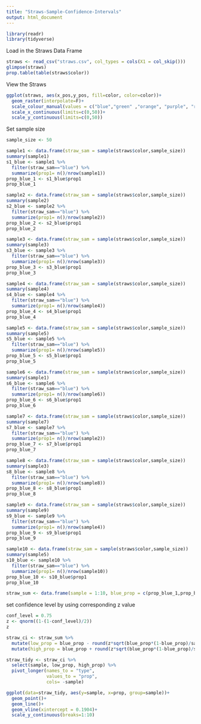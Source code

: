 ```yaml
---
title: "Straws-Sample-Confidence-Intervals"
output: html_document
---
```


```r
library(readr)
library(tidyverse)
```


Load in the Straws Data Frame
```r
straws <- read_csv("straws.csv", col_types = cols(X1 = col_skip()))
glimpse(straws)
prop.table(table(straws$color))
```


View the  Straws
```r
ggplot(straws, aes(x_pos,y_pos, fill=color, color=color))+
  geom_raster(interpolate=F)+
  scale_colour_manual(values = c("blue","green" ,"orange", "purple", "red", "yellow"), aesthetics = c("colour", "fill"))+
  scale_x_continuous(limits=c(0,50))+
  scale_y_continuous(limits=c(0,50))
```


Set sample size
```r
sample_size <- 50
```


```r
sample1 <- data.frame(straw_sam = sample(straws$color,sample_size))
summary(sample1)
s1_blue <- sample1 %>% 
  filter(straw_sam=="blue") %>% 
  summarize(prop1= n()/nrow(sample1))
prop_blue_1 <- s1_blue$prop1
prop_blue_1
```        

```r
sample2 <- data.frame(straw_sam = sample(straws$color,sample_size))
summary(sample2)
s2_blue <- sample2 %>% 
  filter(straw_sam=="blue") %>% 
  summarize(prop1= n()/nrow(sample2))
prop_blue_2 <- s2_blue$prop1
prop_blue_2
```

```r
sample3 <- data.frame(straw_sam = sample(straws$color,sample_size))
summary(sample3)
s3_blue <- sample3 %>% 
  filter(straw_sam=="blue") %>% 
  summarize(prop1= n()/nrow(sample3))
prop_blue_3 <- s3_blue$prop1
prop_blue_3
```

```r
sample4 <- data.frame(straw_sam = sample(straws$color,sample_size))
summary(sample4)
s4_blue <- sample4 %>% 
  filter(straw_sam=="blue") %>% 
  summarize(prop1= n()/nrow(sample4))
prop_blue_4 <- s4_blue$prop1
prop_blue_4
```

```r
sample5 <- data.frame(straw_sam = sample(straws$color,sample_size))
summary(sample5)
s5_blue <- sample5 %>% 
  filter(straw_sam=="blue") %>% 
  summarize(prop1= n()/nrow(sample5))
prop_blue_5 <- s5_blue$prop1
prop_blue_5
```

```r
sample6 <- data.frame(straw_sam = sample(straws$color,sample_size))
summary(sample1)
s6_blue <- sample6 %>% 
  filter(straw_sam=="blue") %>% 
  summarize(prop1= n()/nrow(sample6))
prop_blue_6 <- s6_blue$prop1
prop_blue_6
```        

```r
sample7 <- data.frame(straw_sam = sample(straws$color,sample_size))
summary(sample7)
s7_blue <- sample7 %>% 
  filter(straw_sam=="blue") %>% 
  summarize(prop1= n()/nrow(sample2))
prop_blue_7 <- s7_blue$prop1
prop_blue_7
```

```r
sample8 <- data.frame(straw_sam = sample(straws$color,sample_size))
summary(sample3)
s8_blue <- sample8 %>% 
  filter(straw_sam=="blue") %>% 
  summarize(prop1= n()/nrow(sample8))
prop_blue_8 <- s8_blue$prop1
prop_blue_8
```

```r
sample9 <- data.frame(straw_sam = sample(straws$color,sample_size))
summary(sample9)
s9_blue <- sample9 %>% 
  filter(straw_sam=="blue") %>% 
  summarize(prop1= n()/nrow(sample4))
prop_blue_9 <- s9_blue$prop1
prop_blue_9
```

```r
sample10 <- data.frame(straw_sam = sample(straws$color,sample_size))
summary(sample5)
s10_blue <- sample10 %>% 
  filter(straw_sam=="blue") %>% 
  summarize(prop1= n()/nrow(sample10))
prop_blue_10 <- s10_blue$prop1
prop_blue_10
```


```r
straw_sum <- data.frame(sample = 1:10, blue_prop = c(prop_blue_1,prop_blue_2,prop_blue_3,prop_blue_4,prop_blue_5,prop_blue_6,prop_blue_7,prop_blue_8,prop_blue_9,prop_blue_10 ))
```

set confidence level by using corresponding z value
```r
conf_level = 0.75
z <- qnorm((1-(1-conf_level)/2))
z
```


```r
straw_ci <- straw_sum %>% 
  mutate(low_prop = blue_prop - round(z*sqrt(blue_prop*(1-blue_prop)/sample_size),3)) %>% 
  mutate(high_prop = blue_prop + round(z*sqrt(blue_prop*(1-blue_prop)/sample_size),3))
```

```r
straw_tidy <- straw_ci %>% 
  select(sample, low_prop, high_prop) %>% 
  pivot_longer(names_to = "type",
               values_to = "prop",
               cols= -sample)
```


```r
ggplot(data=straw_tidy, aes(y=sample, x=prop, group=sample))+
  geom_point()+
  geom_line()+
  geom_vline(xintercept = 0.1904)+
  scale_y_continuous(breaks=1:10)
```